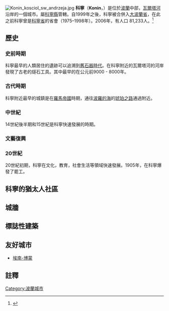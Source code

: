 {{Infobox settlement
| name = Konin
| image_skyline = Ratusz w Starym Koninie.jpg
| imagesize = 250px
| image_caption = 位於科寧老城的市政廳
| image_shield = POL Konin COA.svg
| pushpin_map = Poland
| pushpin_label_position = bottom
| coordinates_region = PL
| subdivision_type = 國家
| subdivision_name = {{POL}}
| subdivision_type1 = [[波蘭行政區劃|省]]
| subdivision_name1 = 大波蘭省
| subdivision_type2 = [[縣|縣]]
| subdivision_name2 = ''城市縣''
| leader_title = 市長
| leader_name = Józef Nowicki
| established_title3 = 城市地位
| established_date3 = 1284
| area_total_km2 = 82
| population_as_of = 2006
| population_total = 80618
| population_density_km2 = auto
| timezone = [[Central_European_Time|CET]]
| utc_offset = +1
| timezone_DST = [[Central_European_Summer_Time|CEST]]
| utc_offset_DST = +2
| latd = 52 | latm = 13 | lats =  | latNS = N | longd = 18 | longm = 16 | longs =  | longEW = E
| elevation_m = 88
| postal_code_type = 郵政編碼
| postal_code = 62-500 至 62-510
| area_code = +48 063
| blank_name = [[波蘭汽車牌號|車牌號]]
| blank_info = PN
| website = http://www.konin.pl }}
 
[[File:Konin_kosciol_sw_andrzeja.jpg|thumb]]
'''科寧'''（'''Konin'''，{{IPAc-pl|'|k|o|n|i|n}}）是位於[[波蘭|波蘭]]中部，[[瓦爾塔河|瓦爾塔河]]沿岸的一個城市。屬[[科寧縣|科寧縣]]管轄。自1999年之後，科寧被合併入[[大波蘭省|大波蘭省]]，在此之前科寧曾是[[科寧省|科寧省]]的省會（1975–1998年）。2006年，有人口 81,233人。<ref>{{cite journal
| author=[[Central_Statistical_Office,_Poland|Central Statistical Office, Poland]]
| title=Area and Population in the Territorial Profile
| url=http://www.stat.gov.pl/cps/rde/xbcr/gus/PUBL_powierzchnia_ludnosc_teryt_2007.pdf
| format=PDF
| access-date=2012-01-21
| archive-date=2007-12-01
| archive-url=https://web.archive.org/web/20071201181824/http://www.stat.gov.pl/cps/rde/xbcr/gus/PUBL_powierzchnia_ludnosc_teryt_2007.pdf
| dead-url=no
}}</ref>

== 歷史 ==
===史前時期===
科寧最早的人類居住的遺跡可以追溯到[[舊石器時代|舊石器時代]]。在科寧附近的瓦爾塔河的河岸發現了古老的燧石工具。其中最早的在公元前9000 - 8000年。

===古代時期===
科寧附近最早的城鎮是在[[羅馬帝國|羅馬帝國]]時期，通往[[波羅的海|波羅的海]]的[[琥珀之路|琥珀之路]]通過附近。

===中世紀===
14世紀後半期和15世紀是科寧快速發展的時期。

===文藝復興===

===20世紀===
20世紀初期，科寧在文化，教育，社會生活等領域快速發展。1905年，在科寧爆發了罷工。

==科寧的猶太人社區==

==城牆==

==標誌性建築==
==友好城市==
* {{FRA}} [[埃南-博蒙|埃南-博蒙]]

==註釋==
{{reflist}}


{{Authority control}}
[[Category:波蘭城市|Category:波蘭城市]]